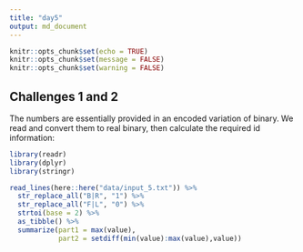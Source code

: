 ```yaml
---
title: "day5"
output: md_document
---
```


```r
knitr::opts_chunk$set(echo = TRUE)
knitr::opts_chunk$set(message = FALSE)
knitr::opts_chunk$set(warning = FALSE)
```

## Challenges 1 and 2

The numbers are essentially provided in an encoded variation of binary. We read and convert them to real binary, then calculate the required id information:

```r
library(readr)
library(dplyr)
library(stringr)

read_lines(here::here("data/input_5.txt")) %>% 
  str_replace_all("B|R", "1") %>% 
  str_replace_all("F|L", "0") %>% 
  strtoi(base = 2) %>%
  as_tibble() %>% 
  summarize(part1 = max(value),
            part2 = setdiff(min(value):max(value),value))
```